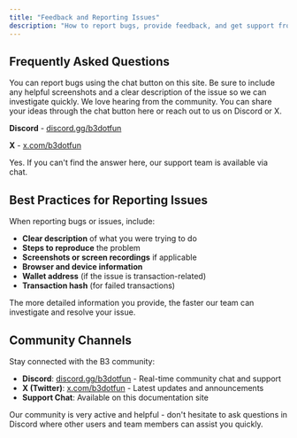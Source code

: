 ```yaml
---
title: "Feedback and Reporting Issues"
description: "How to report bugs, provide feedback, and get support from the B3 team"
---
```


## Frequently Asked Questions

<AccordionGroup>
<Accordion title="How can I report a bug?">
You can report bugs using the chat button on this site. Be sure to include any helpful screenshots and a clear description of the issue so we can investigate quickly.
</Accordion>

<Accordion title="Where can I give feedback or suggestions?">
We love hearing from the community. You can share your ideas through the chat button here or reach out to us on Discord or X.

**Discord** - [discord.gg/b3dotfun](https://discord.gg/b3dotfun)

**X** - [x.com/b3dotfun](https://x.com/b3dotfun)
</Accordion>

<Accordion title="Can I contact a real person?">
Yes. If you can't find the answer here, our support team is available via chat.
</Accordion>
</AccordionGroup>

## Best Practices for Reporting Issues

When reporting bugs or issues, include:

- **Clear description** of what you were trying to do
- **Steps to reproduce** the problem
- **Screenshots or screen recordings** if applicable
- **Browser and device information**
- **Wallet address** (if the issue is transaction-related)
- **Transaction hash** (for failed transactions)

<Info>
The more detailed information you provide, the faster our team can investigate and resolve your issue.
</Info>

## Community Channels

Stay connected with the B3 community:

- **Discord**: [discord.gg/b3dotfun](https://discord.gg/b3dotfun) - Real-time community chat and support
- **X (Twitter)**: [x.com/b3dotfun](https://x.com/b3dotfun) - Latest updates and announcements  
- **Support Chat**: Available on this documentation site

<Tip>
Our community is very active and helpful - don't hesitate to ask questions in Discord where other users and team members can assist you quickly.
</Tip>
